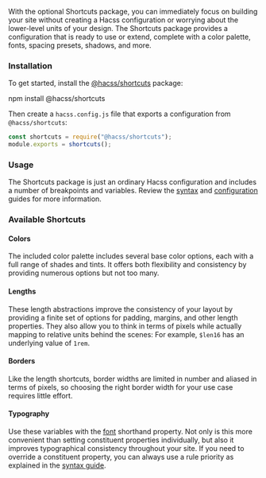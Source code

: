
<Article
  title="Shortcuts"
  subtitle="Build your site faster with Hacss Shortcuts">

With the optional Shortcuts package, you can immediately focus on building your
site without creating a Hacss configuration or worrying about the lower-level 
units of your design. The Shortcuts package provides a configuration that is
ready to use or extend, complete with a color palette, fonts, spacing presets,
shadows, and more.

### Installation

To get started, install the
[@hacss/shortcuts](https://www.npmjs.com/package/@hacss/shortcuts) package:

<ShellCommand>
  npm install @hacss/shortcuts
</ShellCommand>

Then create a `hacss.config.js` file that exports a configuration from
`@hacss/shortcuts`:

```javascript
const shortcuts = require("@hacss/shortcuts");
module.exports = shortcuts();
```

### Usage

The Shortcuts package is just an ordinary Hacss configuration and includes a
number of breakpoints and variables. Review the [syntax](./syntax) and
[configuration](./configuration) guides for more information.

### Available Shortcuts

#### Colors

The included color palette includes several base color options, each with a full
range of shades and tints. It offers both flexibility and consistency by
providing numerous options but not too many.

<ShortcutColors />

<div className="height:$len16;"></div>

#### Lengths

These length abstractions improve the consistency of your layout by providing a
finite set of options for padding, margins, and other length properties. They
also allow you to think in terms of pixels while actually mapping to relative
units behind the scenes: For example, `$len16` has an underlying value of `1rem`.

<ShortcutLengths />

<div className="height:$len16;"></div>

#### Borders

Like the length shortcuts, border widths are limited in number and aliased in
terms of pixels, so choosing the right border width for your use case requires
little effort.

<ShortcutBorders />

<div className="height:$len16;"></div>

#### Typography

Use these variables with the
[font](https://developer.mozilla.org/en-US/docs/Web/CSS/font) shorthand property.
Not only is this more convenient than setting constituent properties
individually, but also it improves typographical consistency throughout your
site. If you need to override a constituent property, you can always use a rule
priority as explained in the [syntax guide](./syntax).
<ShortcutFonts />

</Article>
